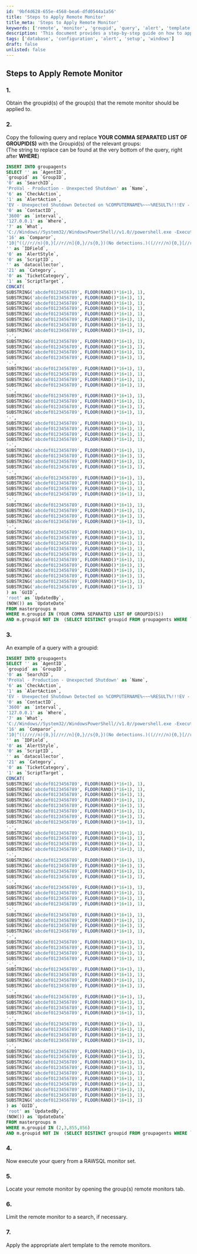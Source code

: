 ```yaml
---
id: '9bf4d628-655e-4568-bea6-dfd0544a1a56'
title: 'Steps to Apply Remote Monitor'
title_meta: 'Steps to Apply Remote Monitor'
keywords: ['remote', 'monitor', 'groupid', 'query', 'alert', 'template']
description: 'This document provides a step-by-step guide on how to apply a remote monitor in ConnectWise Automate, including obtaining group IDs, executing SQL queries, and applying alert templates.'
tags: ['database', 'configuration', 'alert', 'setup', 'windows']
draft: false
unlisted: false
---
```

## Steps to Apply Remote Monitor

### 1.
Obtain the groupid(s) of the group(s) that the remote monitor should be applied to.

### 2.
Copy the following query and replace **YOUR COMMA SEPARATED LIST OF GROUPID(S)** with the Groupid(s) of the relevant groups:  
(The string to replace can be found at the very bottom of the query, right after **WHERE**)

```sql
INSERT INTO groupagents 
SELECT '' as `AgentID`,
`groupid` as `GroupID`,
'0' as `SearchID`,
'ProVal - Production - Unexpected Shutdown' as `Name`,
'6' as `CheckAction`,
'1' as `AlertAction`,
'EV - Unexpected Shutdown Detected on %COMPUTERNAME%~~~%RESULT%!!!EV - Unexpected Shutdown Detected on %COMPUTERNAME%~~~%RESULT%' as `AlertMessage`,
'0' as `ContactID`,
'3600' as `interval`,
'127.0.0.1' as `Where`,
'7' as `What`,
'C://Windows//System32//WindowsPowerShell//v1.0//powershell.exe -ExecutionPolicy Bypass -Command "$ErrorActionPreference = /'SilentlyContinue/'; $st = (Get-Date).AddMinutes(-60); $r = Get-WinEvent -FilterHashtable @{ LogName=/'System/'; Id=41; starttime=$st; Level = 1; ProviderName = /'Microsoft-Windows-Kernel-Power/' } -MaxEvents 1 | ForEach-Object { $ex = ([xml]$_.ToXml()).Event; $e = [ordered]@{ EventDate = [DateTime]$ex.System.TimeCreated.SystemTime; Computer = $ex.System.Computer }; $ex.EventData.ChildNodes | ForEach-Object { $e[$_.Name] = if($_.Name -eq /'PowerButtonTimestamp/'){ if ( $_./'#text/' -ne 0 ) {[DateTime]::FromFileTimeUtc($_./'#text/') } else {$_./'#text/'} } elseif ( $_.name -eq /'BugCheckCode/' -and $_./'#text/' -ne 0 ) { [int]$dec = $_./'#text/'; $hex = $dec.Tostring(/'x/'); $count = $hex.ToString()| Measure-Object -Character; $zero = 8-$count.Characters; $zero = $(/'0/' * $zero); /"0x$zero$hex/" } else { $_./'#text/'}}; [PsCustomObject]$e }; if( $r ){ $sd = Get-WinEvent -FilterHashtable @{ LogName=/'System/'; Id=6008 } -MaxEvents 1; $ex = ([xml]$sd.ToXml()).Event;/"The previous system shutdown at $($ex.eventdata.data[0] -replace $([char]0x200E),/'/') at $($ex.eventdata.data[1] -replace $([char]0x200E),/'/') was unexpected./"; /' /'; /'EventID: 41/'; /'--------------------------------------/'; $r; if( $r.BugcheckCode -ne 0 ) { /'----------------------------------------/'; /'Please review this article for more information on the detected BugCheckCode: [Event ID 41](https://learn.microsoft.com/en-us/troubleshoot/windows-client/performance/event-id-41-restart)/' } elseif( $r.PowerButtonTimestamp -ne 0 ) { /'----------------------------------------/'; /'The user pressed the power button./' } else { /'----------------------------------------/'; /'The computer was not shutdown due to a it crashing or a user pressing the powerbutton most likely cause was a power outage/' } } else { return /'No detections./' }"' as `DataOut`,
'16' as `Comparor`,
'10|^((//r//n){0,}[//r//n]{0,}//s{0,})(No detections.)((//r//n){0,}[//r//n]{0,}//s{0,})$|11|(The previous system shutdown at ([0-9]{1,2}:){1,2}[0-9]{1,2} [AP]M at .* was unexpected.)%7C(^((//r//n){0,}[//r//n]{0,}//s{0,})(No detections.)((//r//n){0,}[//r//n]{0,}//s{0,})$)|10|(The previous system shutdown at ([0-9]{1,2}:){1,2}[0-9]{1,2} [AP]M at .* was unexpected.)' as `DataIn`,
'' as `IDField`,
'0' as `AlertStyle`,
'0' as `ScriptID`,
'' as `datacollector`,
'21' as `Category`,
'0' as `TicketCategory`,
'1' as `ScriptTarget`,
CONCAT(
SUBSTRING('abcdef0123456789', FLOOR(RAND()*16+1), 1),
SUBSTRING('abcdef0123456789', FLOOR(RAND()*16+1), 1),
SUBSTRING('abcdef0123456789', FLOOR(RAND()*16+1), 1),
SUBSTRING('abcdef0123456789', FLOOR(RAND()*16+1), 1),
SUBSTRING('abcdef0123456789', FLOOR(RAND()*16+1), 1),
SUBSTRING('abcdef0123456789', FLOOR(RAND()*16+1), 1),
SUBSTRING('abcdef0123456789', FLOOR(RAND()*16+1), 1),
SUBSTRING('abcdef0123456789', FLOOR(RAND()*16+1), 1),
'-',
SUBSTRING('abcdef0123456789', FLOOR(RAND()*16+1), 1),
SUBSTRING('abcdef0123456789', FLOOR(RAND()*16+1), 1),
SUBSTRING('abcdef0123456789', FLOOR(RAND()*16+1), 1),
SUBSTRING('abcdef0123456789', FLOOR(RAND()*16+1), 1),
'-',
SUBSTRING('abcdef0123456789', FLOOR(RAND()*16+1), 1),
SUBSTRING('abcdef0123456789', FLOOR(RAND()*16+1), 1),
SUBSTRING('abcdef0123456789', FLOOR(RAND()*16+1), 1),
SUBSTRING('abcdef0123456789', FLOOR(RAND()*16+1), 1),
'-',
SUBSTRING('abcdef0123456789', FLOOR(RAND()*16+1), 1),
SUBSTRING('abcdef0123456789', FLOOR(RAND()*16+1), 1),
SUBSTRING('abcdef0123456789', FLOOR(RAND()*16+1), 1),
SUBSTRING('abcdef0123456789', FLOOR(RAND()*16+1), 1),
'-',
SUBSTRING('abcdef0123456789', FLOOR(RAND()*16+1), 1),
SUBSTRING('abcdef0123456789', FLOOR(RAND()*16+1), 1),
SUBSTRING('abcdef0123456789', FLOOR(RAND()*16+1), 1),
SUBSTRING('abcdef0123456789', FLOOR(RAND()*16+1), 1),
'-',
SUBSTRING('abcdef0123456789', FLOOR(RAND()*16+1), 1),
SUBSTRING('abcdef0123456789', FLOOR(RAND()*16+1), 1),
SUBSTRING('abcdef0123456789', FLOOR(RAND()*16+1), 1),
SUBSTRING('abcdef0123456789', FLOOR(RAND()*16+1), 1),
'-',
SUBSTRING('abcdef0123456789', FLOOR(RAND()*16+1), 1),
SUBSTRING('abcdef0123456789', FLOOR(RAND()*16+1), 1),
SUBSTRING('abcdef0123456789', FLOOR(RAND()*16+1), 1),
SUBSTRING('abcdef0123456789', FLOOR(RAND()*16+1), 1),
'-',
SUBSTRING('abcdef0123456789', FLOOR(RAND()*16+1), 1),
SUBSTRING('abcdef0123456789', FLOOR(RAND()*16+1), 1),
SUBSTRING('abcdef0123456789', FLOOR(RAND()*16+1), 1),
SUBSTRING('abcdef0123456789', FLOOR(RAND()*16+1), 1),
'-',
SUBSTRING('abcdef0123456789', FLOOR(RAND()*16+1), 1),
SUBSTRING('abcdef0123456789', FLOOR(RAND()*16+1), 1),
SUBSTRING('abcdef0123456789', FLOOR(RAND()*16+1), 1),
SUBSTRING('abcdef0123456789', FLOOR(RAND()*16+1), 1),
SUBSTRING('abcdef0123456789', FLOOR(RAND()*16+1), 1),
SUBSTRING('abcdef0123456789', FLOOR(RAND()*16+1), 1),
SUBSTRING('abcdef0123456789', FLOOR(RAND()*16+1), 1),
SUBSTRING('abcdef0123456789', FLOOR(RAND()*16+1), 1),
SUBSTRING('abcdef0123456789', FLOOR(RAND()*16+1), 1),
SUBSTRING('abcdef0123456789', FLOOR(RAND()*16+1), 1),
SUBSTRING('abcdef0123456789', FLOOR(RAND()*16+1), 1)
) as `GUID`,
'root' as `UpdatedBy`,
(NOW()) as `UpdateDate`
FROM mastergroups m
WHERE m.groupid IN (YOUR COMMA SEPARATED LIST OF GROUPID(S))
AND m.groupid NOT IN  (SELECT DISTINCT groupid FROM groupagents WHERE `Name` = 'ProVal - Production - Unexpected Shutdown')
```

### 3.
An example of a query with a groupid:

```sql
INSERT INTO groupagents 
SELECT '' as `AgentID`,
`groupid` as `GroupID`,
'0' as `SearchID`,
'ProVal - Production - Unexpected Shutdown' as `Name`,
'6' as `CheckAction`,
'1' as `AlertAction`,
'EV - Unexpected Shutdown Detected on %COMPUTERNAME%~~~%RESULT%!!!EV - Unexpected Shutdown Detected on %COMPUTERNAME%~~~%RESULT%' as `AlertMessage`,
'0' as `ContactID`,
'3600' as `interval`,
'127.0.0.1' as `Where`,
'7' as `What`,
'C://Windows//System32//WindowsPowerShell//v1.0//powershell.exe -ExecutionPolicy Bypass -Command "$ErrorActionPreference = /'SilentlyContinue/'; $st = (Get-Date).AddMinutes(-60); $r = Get-WinEvent -FilterHashtable @{ LogName=/'System/'; Id=41; starttime=$st; Level = 1; ProviderName = /'Microsoft-Windows-Kernel-Power/' } -MaxEvents 1 | ForEach-Object { $ex = ([xml]$_.ToXml()).Event; $e = [ordered]@{ EventDate = [DateTime]$ex.System.TimeCreated.SystemTime; Computer = $ex.System.Computer }; $ex.EventData.ChildNodes | ForEach-Object { $e[$_.Name] = if($_.Name -eq /'PowerButtonTimestamp/'){ if ( $_./'#text/' -ne 0 ) {[DateTime]::FromFileTimeUtc($_./'#text/') } else {$_./'#text/'} } elseif ( $_.name -eq /'BugCheckCode/' -and $_./'#text/' -ne 0 ) { [int]$dec = $_./'#text/'; $hex = $dec.Tostring(/'x/'); $count = $hex.ToString()| Measure-Object -Character; $zero = 8-$count.Characters; $zero = $(/'0/' * $zero); /"0x$zero$hex/" } else { $_./'#text/'}}; [PsCustomObject]$e }; if( $r ){ $sd = Get-WinEvent -FilterHashtable @{ LogName=/'System/'; Id=6008 } -MaxEvents 1; $ex = ([xml]$sd.ToXml()).Event;/"The previous system shutdown at $($ex.eventdata.data[0] -replace $([char]0x200E),/'/') at $($ex.eventdata.data[1] -replace $([char]0x200E),/'/') was unexpected./"; /' /'; /'EventID: 41/'; /'--------------------------------------/'; $r; if( $r.BugcheckCode -ne 0 ) { /'----------------------------------------/'; /'Please review this article for more information on the detected BugCheckCode: [Event ID 41](https://learn.microsoft.com/en-us/troubleshoot/windows-client/performance/event-id-41-restart)/' } elseif( $r.PowerButtonTimestamp -ne 0 ) { /'----------------------------------------/'; /'The user pressed the power button./' } else { /'----------------------------------------/'; /'The computer was not shutdown due to a it crashing or a user pressing the powerbutton most likely cause was a power outage/' } } else { return /'No detections./' }"' as `DataOut`,
'16' as `Comparor`,
'10|^((//r//n){0,}[//r//n]{0,}//s{0,})(No detections.)((//r//n){0,}[//r//n]{0,}//s{0,})$|11|(The previous system shutdown at ([0-9]{1,2}:){1,2}[0-9]{1,2} [AP]M at .* was unexpected.)%7C(^((//r//n){0,}[//r//n]{0,}//s{0,})(No detections.)((//r//n){0,}[//r//n]{0,}//s{0,})$)|10|(The previous system shutdown at ([0-9]{1,2}:){1,2}[0-9]{1,2} [AP]M at .* was unexpected.)' as `DataIn`,
'' as `IDField`,
'0' as `AlertStyle`,
'0' as `ScriptID`,
'' as `datacollector`,
'21' as `Category`,
'0' as `TicketCategory`,
'1' as `ScriptTarget`,
CONCAT(
SUBSTRING('abcdef0123456789', FLOOR(RAND()*16+1), 1),
SUBSTRING('abcdef0123456789', FLOOR(RAND()*16+1), 1),
SUBSTRING('abcdef0123456789', FLOOR(RAND()*16+1), 1),
SUBSTRING('abcdef0123456789', FLOOR(RAND()*16+1), 1),
SUBSTRING('abcdef0123456789', FLOOR(RAND()*16+1), 1),
SUBSTRING('abcdef0123456789', FLOOR(RAND()*16+1), 1),
SUBSTRING('abcdef0123456789', FLOOR(RAND()*16+1), 1),
SUBSTRING('abcdef0123456789', FLOOR(RAND()*16+1), 1),
'-',
SUBSTRING('abcdef0123456789', FLOOR(RAND()*16+1), 1),
SUBSTRING('abcdef0123456789', FLOOR(RAND()*16+1), 1),
SUBSTRING('abcdef0123456789', FLOOR(RAND()*16+1), 1),
SUBSTRING('abcdef0123456789', FLOOR(RAND()*16+1), 1),
'-',
SUBSTRING('abcdef0123456789', FLOOR(RAND()*16+1), 1),
SUBSTRING('abcdef0123456789', FLOOR(RAND()*16+1), 1),
SUBSTRING('abcdef0123456789', FLOOR(RAND()*16+1), 1),
SUBSTRING('abcdef0123456789', FLOOR(RAND()*16+1), 1),
'-',
SUBSTRING('abcdef0123456789', FLOOR(RAND()*16+1), 1),
SUBSTRING('abcdef0123456789', FLOOR(RAND()*16+1), 1),
SUBSTRING('abcdef0123456789', FLOOR(RAND()*16+1), 1),
SUBSTRING('abcdef0123456789', FLOOR(RAND()*16+1), 1),
'-',
SUBSTRING('abcdef0123456789', FLOOR(RAND()*16+1), 1),
SUBSTRING('abcdef0123456789', FLOOR(RAND()*16+1), 1),
SUBSTRING('abcdef0123456789', FLOOR(RAND()*16+1), 1),
SUBSTRING('abcdef0123456789', FLOOR(RAND()*16+1), 1),
'-',
SUBSTRING('abcdef0123456789', FLOOR(RAND()*16+1), 1),
SUBSTRING('abcdef0123456789', FLOOR(RAND()*16+1), 1),
SUBSTRING('abcdef0123456789', FLOOR(RAND()*16+1), 1),
SUBSTRING('abcdef0123456789', FLOOR(RAND()*16+1), 1),
'-',
SUBSTRING('abcdef0123456789', FLOOR(RAND()*16+1), 1),
SUBSTRING('abcdef0123456789', FLOOR(RAND()*16+1), 1),
SUBSTRING('abcdef0123456789', FLOOR(RAND()*16+1), 1),
SUBSTRING('abcdef0123456789', FLOOR(RAND()*16+1), 1),
'-',
SUBSTRING('abcdef0123456789', FLOOR(RAND()*16+1), 1),
SUBSTRING('abcdef0123456789', FLOOR(RAND()*16+1), 1),
SUBSTRING('abcdef0123456789', FLOOR(RAND()*16+1), 1),
SUBSTRING('abcdef0123456789', FLOOR(RAND()*16+1), 1),
'-',
SUBSTRING('abcdef0123456789', FLOOR(RAND()*16+1), 1),
SUBSTRING('abcdef0123456789', FLOOR(RAND()*16+1), 1),
SUBSTRING('abcdef0123456789', FLOOR(RAND()*16+1), 1),
SUBSTRING('abcdef0123456789', FLOOR(RAND()*16+1), 1),
'-',
SUBSTRING('abcdef0123456789', FLOOR(RAND()*16+1), 1),
SUBSTRING('abcdef0123456789', FLOOR(RAND()*16+1), 1),
SUBSTRING('abcdef0123456789', FLOOR(RAND()*16+1), 1),
SUBSTRING('abcdef0123456789', FLOOR(RAND()*16+1), 1),
SUBSTRING('abcdef0123456789', FLOOR(RAND()*16+1), 1),
SUBSTRING('abcdef0123456789', FLOOR(RAND()*16+1), 1),
SUBSTRING('abcdef0123456789', FLOOR(RAND()*16+1), 1),
SUBSTRING('abcdef0123456789', FLOOR(RAND()*16+1), 1),
SUBSTRING('abcdef0123456789', FLOOR(RAND()*16+1), 1),
SUBSTRING('abcdef0123456789', FLOOR(RAND()*16+1), 1)
) as `GUID`,
'root' as `UpdatedBy`,
(NOW()) as `UpdateDate`
FROM mastergroups m
WHERE m.groupid IN (2,3,855,856)
AND m.groupid NOT IN  (SELECT DISTINCT groupid FROM groupagents WHERE `Name` = 'ProVal - Production - Unexpected Shutdown')
```

### 4.
Now execute your query from a RAWSQL monitor set.

### 5.
Locate your remote monitor by opening the group(s) remote monitors tab.

### 6.
Limit the remote monitor to a search, if necessary.

### 7.
Apply the appropriate alert template to the remote monitors.












